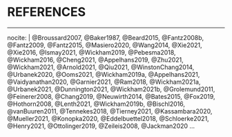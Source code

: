 <!-- We don't want to number our chapters anymore. -->
\docBodyfalse
\setcounter{secnumdepth}{-1}

<!-- The bib chunk below must go last in this document according to how R
Markdown renders.  More info is at
http://rmarkdown.rstudio.com/authoring_bibliographies_and_citations.html If
you'd like to change the name of the bibliography to something else, delete
"References" and replace it. -->

# REFERENCES {-}
\realSingleSpace
<!--This manually sets the location of the references to here-->
<div id="refs"></div>
\doublespacing

<!-- Add other entries into the list here if you'd like them to appear in the
bibliography even if they weren't explicitly cited in the document. -->

---
nocite: | 
  @Broussard2007, @Baker1987, @Beard2015, @Fantz2008b, @Fantz2009, @Fantz2015, @Masiero2020, @Wang2014, @Xie2021, @Xie2016, @Ismay2021, @Wickham2019, @Pebesma2018, @Wickham2016, @Cheng2021, @Appelhans2019, @Zhu2021, @Wickham2021, @Arnold2021, @Qiu2021, @WinstonChang2014, @Urbanek2020, @Ooms2021, @Wickham2019a, @Appelhans2021, @Vaidyanathan2020, @Garnier2021, @Ram2018, @Wickham2021a, @Urbanek2021, @Dunnington2021, @Wickham2021b, @Grolemund2011, @Feinerer2008, @Chang2019, @Neuwirth2014, @Bates2015, @Fox2019, @Hothorn2008, @Lenth2021, @Wickham2019b, @Bischl2016, @vanBuuren2011, @Tennekes2018, @Tierney2021, @Kassambara2020, @Mueller2021, @Konopka2020, @Eddelbuettel2018, @Schloerke2021, @Henry2021, @Ottolinger2019, @Zeileis2008, @Jackman2020
...
